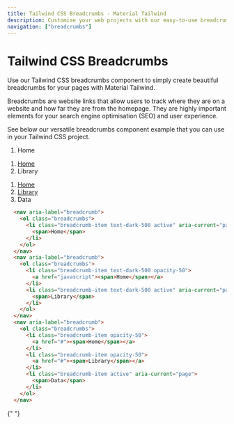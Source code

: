 ```yaml
---
title: Tailwind CSS Breadcrumbs - Material Tailwind
description: Customise your web projects with our easy-to-use breadcrumbs component for Tailwind CSS using Material Design guidelines.
navigation: ["breadcrumbs"]
---
```


# Tailwind CSS Breadcrumbs

Use our Tailwind CSS breadcrumbs component to simply create beautiful breadcrumbs for your pages with Material Tailwind.

Breadcrumbs are website links that allow users to track where they are on a website and how far they are from the homepage. They are highly important elements for your search engine optimisation (SEO) and user experience.

See below our versatile breadcrumbs component example that you can use in your Tailwind CSS project.
<br/>
<ComponentCard id="breadcrumbs">
  <div className="text-left w-1/2">
    <nav aria-label="breadcrumb">
      <ol className="breadcrumbs">
        <li className="breadcrumb-item text-dark-500 active" aria-current="page">
          <span>Home</span>
        </li>
      </ol>
    </nav>
    <nav aria-label="breadcrumb">
      <ol className="breadcrumbs">
        <li className="breadcrumb-item text-dark-500 opacity-50">
          <a href="javascript"><span>Home</span></a>
        </li>
        <li className="breadcrumb-item text-dark-500 active" aria-current="page">
          <span>Library</span>
        </li>
      </ol>
    </nav>
    <nav aria-label="breadcrumb">
      <ol className="breadcrumbs">
        <li className="breadcrumb-item opacity-50">
          <a href="#"><span>Home</span></a>
        </li>
        <li className="breadcrumb-item opacity-50">
          <a href="#"><span>Library</span></a>
        </li>
        <li className="breadcrumb-item active" aria-current="page">
          <span>Data</span>
        </li>
      </ol>
    </nav>
  </div>
</ComponentCard>

```html showLineNumbers
  <nav aria-label="breadcrumb">
    <ol class="breadcrumbs">
      <li class="breadcrumb-item text-dark-500 active" aria-current="page">
        <span>Home</span>
      </li>
    </ol>
  </nav>
  <nav aria-label="breadcrumb">
    <ol class="breadcrumbs">
      <li class="breadcrumb-item text-dark-500 opacity-50">
        <a href="javascript"><span>Home</span></a>
      </li>
      <li class="breadcrumb-item text-dark-500 active" aria-current="page">
        <span>Library</span>
      </li>
    </ol>
  </nav>
  <nav aria-label="breadcrumb">
    <ol class="breadcrumbs">
      <li class="breadcrumb-item opacity-50">
        <a href="#"><span>Home</span></a>
      </li>
      <li class="breadcrumb-item opacity-50">
        <a href="#"><span>Library</span></a>
      </li>
      <li class="breadcrumb-item active" aria-current="page">
        <span>Data</span>
      </li>
    </ol>
  </nav>
```

{" "}

